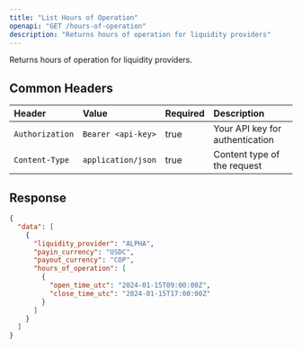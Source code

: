 ```yaml
---
title: "List Hours of Operation"
openapi: "GET /hours-of-operation"
description: "Returns hours of operation for liquidity providers"
---
```


Returns hours of operation for liquidity providers.

## Common Headers

| Header          | Value              | Required | Description                     |
| :-------------- | :----------------- | :------- | :------------------------------ |
| `Authorization` | `Bearer <api-key>` | true     | Your API key for authentication |
| `Content-Type`  | `application/json` | true     | Content type of the request     |

## Response

<ResponseExample>

```json Response
{
  "data": [
    {
      "liquidity_provider": "ALPHA",
      "payin_currency": "USDC",
      "payout_currency": "COP",
      "hours_of_operation": [
        {
          "open_time_utc": "2024-01-15T09:00:00Z",
          "close_time_utc": "2024-01-15T17:00:00Z"
        }
      ]
    }
  ]
}
```

</ResponseExample>
